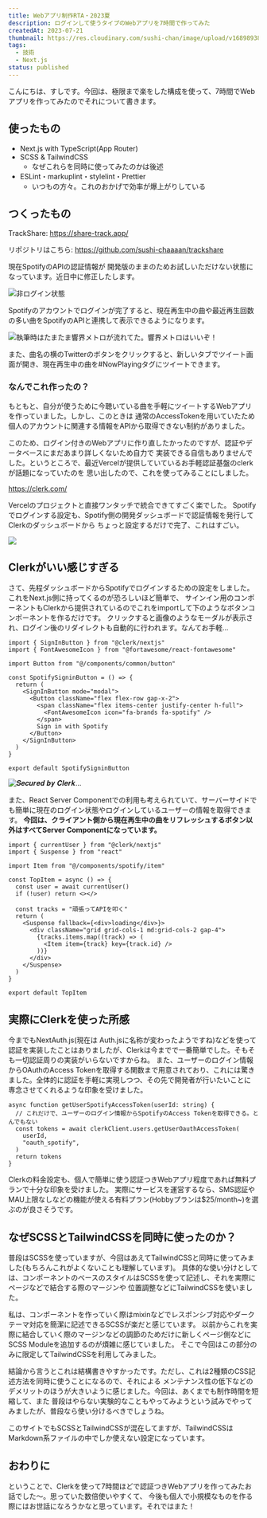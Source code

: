 ```yaml
---
title: Webアプリ制作RTA・2023夏
description: ログインして使うタイプのWebアプリを7時間で作ってみた
createdAt: 2023-07-21
thumbnail: https://res.cloudinary.com/sushi-chan/image/upload/v1689893806/tech/track-share/%E3%82%B9%E3%82%AF%E3%83%AA%E3%83%BC%E3%83%B3%E3%82%B7%E3%83%A7%E3%83%83%E3%83%88_2023-07-21_075605_eid3wa.png
tags:
  - 技術
  - Next.js
status: published
---
```


こんにちは、すしです。今回は、極限まで楽をした構成を使って、7時間でWebアプリを作ってみたのでそれについて書きます。

## 使ったもの

- Next.js with TypeScript(App Router)
- SCSS & TailwindCSS
  - なぜこれらを同時に使ってみたのかは後述
- ESLint・markuplint・stylelint・Prettier
  - いつもの方々。これのおかげで効率が爆上がりしている

## つくったもの

TrackShare: https://share-track.app/

リポジトリはこちら: https://github.com/sushi-chaaaan/trackshare

<Message type="alert">
  現在SpotifyのAPIの認証情報が
  開発版のままのためお試しいただけない状態になっています。近日中に修正したします。
</Message>

![非ログイン状態](https://res.cloudinary.com/sushi-chan/image/upload/v1689893972/tech/track-share/%E3%82%B9%E3%82%AF%E3%83%AA%E3%83%BC%E3%83%B3%E3%82%B7%E3%83%A7%E3%83%83%E3%83%88_2023-07-21_075926_cuhofx.png)

Spotifyのアカウントでログインが完了すると、現在再生中の曲や最近再生回数の多い曲をSpotifyのAPIと連携して表示できるようになります。

![執筆時はたまたま響界メトロが流れてた。響界メトロはいいぞ！](https://res.cloudinary.com/sushi-chan/image/upload/v1689894110/tech/track-share/%E3%82%B9%E3%82%AF%E3%83%AA%E3%83%BC%E3%83%B3%E3%82%B7%E3%83%A7%E3%83%83%E3%83%88_2023-07-21_080144_gs7kna.png)

また、曲名の横のTwitterのボタンをクリックすると、新しいタブでツイート画面が開き、現在再生中の曲を#NowPlayingタグにツイートできます。

<TweetCard id="1682169378736070657" />

### なんでこれ作ったの？

もともと、自分が使うために今聴いている曲を手軽にツイートするWebアプリを作っていました。しかし、このときは
通常のAccessTokenを用いていたため個人のアカウントに関連する情報をAPIから取得できない制約がありました。

このため、ログイン付きのWebアプリに作り直したかったのですが、認証やデータベースにまだあまり詳しくないため自力で
実装できる自信もありませんでした。というところで、最近Vercelが提供していているお手軽認証基盤のclerkが話題になっていたのを
思い出したので、これを使ってみることにしました。

https://clerk.com/

Vercelのプロジェクトと直接ワンタッチで統合できてすごく楽でした。
Spotifyでログインする設定も、Spotify側の開発ダッシュボードで認証情報を発行してClerkのダッシュボードから
ちょっと設定するだけで完了、これはすごい。

![](https://res.cloudinary.com/sushi-chan/image/upload/v1689894667/tech/track-share/%E3%82%B9%E3%82%AF%E3%83%AA%E3%83%BC%E3%83%B3%E3%82%B7%E3%83%A7%E3%83%83%E3%83%88_2023-07-21_081101_po3ssw.png)

## Clerkがいい感じすぎる

さて、先程ダッシュボードからSpotifyでログインするための設定をしました。これをNext.js側に持ってくるのが恐ろしいほど簡単で、
サインイン用のコンポーネントもClerkから提供されているのでこれをimportして下のようなボタンコンポーネントを作るだけです。
クリックすると画像のようなモーダルが表示され、ログイン後のリダイレクトも自動的に行われます。なんてお手軽...

```tsx
import { SignInButton } from "@clerk/nextjs"
import { FontAwesomeIcon } from "@fortawesome/react-fontawesome"

import Button from "@/components/common/button"

const SpotifySigninButton = () => {
  return (
    <SignInButton mode="modal">
      <Button className="flex flex-row gap-x-2">
        <span className="flex items-center justify-center h-full">
          <FontAwesomeIcon icon="fa-brands fa-spotify" />
        </span>
        Sign in with Spotify
      </Button>
    </SignInButton>
  )
}

export default SpotifySigninButton
```

![𝑺𝒆𝒄𝒖𝒓𝒆𝒅 𝒃𝒚 𝑪𝒍𝒆𝒓𝒌...](https://res.cloudinary.com/sushi-chan/image/upload/v1689894001/tech/track-share/%E3%82%B9%E3%82%AF%E3%83%AA%E3%83%BC%E3%83%B3%E3%82%B7%E3%83%A7%E3%83%83%E3%83%88_2023-07-21_075956_bv5nmi.png)

また、React Server Componentでの利用も考えられていて、サーバーサイドでも簡単に現在のログイン状態やログインしているユーザーの情報を取得できます。
**今回は、クライアント側から現在再生中の曲をリフレッシュするボタン以外はすべてServer Componentになっています。**

```tsx title="サーバーサイドでユーザー情報を取得して再生回数の多い曲を取得するコンポーネントの例"
import { currentUser } from "@clerk/nextjs"
import { Suspense } from "react"

import Item from "@/components/spotify/item"

const TopItem = async () => {
  const user = await currentUser()
  if (!user) return <></>

  const tracks = "頑張ってAPIを叩く"
  return (
    <Suspense fallback={<div>loading</div>}>
      <div className="grid grid-cols-1 md:grid-cols-2 gap-4">
        {tracks.items.map((track) => (
          <Item item={track} key={track.id} />
        ))}
      </div>
    </Suspense>
  )
}

export default TopItem
```

## 実際にClerkを使った所感

今までもNextAuth.js(現在は Auth.jsに名称が変わったようですね)などを使って認証を実装したことはありましたが、Clerkは今までで一番簡単でした。そもそも一切認証周りの実装がいらないですからね。
また、ユーザーのログイン情報からOAuthのAccess Tokenを取得する関数まで用意されており、これには驚きました。全体的に認証を手軽に実現しつつ、その先で開発者が行いたいことに
専念させてくれるような印象を受けました。

```tsx title="ログイン情報からOAuth Access Tokenを取得するコード"
async function getUserSpotifyAccessToken(userId: string) {
  // これだけで、ユーザーのログイン情報からSpotifyのAccess Tokenを取得できる。とんでもない
  const tokens = await clerkClient.users.getUserOauthAccessToken(
    userId,
    "oauth_spotify",
  )
  return tokens
}
```

Clerkの料金設定も、個人で簡単に使う認証つきWebアプリ程度であれば無料プランで十分な印象を受けました。
実際にサービスを運営するなら、SMS認証やMAU上限なしなどの機能が使える有料プラン(Hobbyプランは$25/month~)を選ぶのが良さそうです。

## なぜSCSSとTailwindCSSを同時に使ったのか？

普段はSCSSを使っていますが、今回はあえてTailwindCSSと同時に使ってみました(もちろんこれがよくないことも理解しています)。
具体的な使い分けとしては、コンポーネントのベースのスタイルはSCSSを使って記述し、それを実際にページなどで結合する際のマージンや
位置調整などにTailwindCSSを使いました。

私は、コンポーネントを作っていく際はmixinなどでレスポンシブ対応やダークテーマ対応を簡潔に記述できるSCSSが楽だと感じています。
以前からこれを実際に結合していく際のマージンなどの調節のためだけに新しくページ側などにSCSS Moduleを追加するのが煩雑に感じていました。
そこで今回はこの部分のみに限定してTailwindCSSを利用してみました。

結論から言うとこれは結構書きやすかったです。ただし、これは2種類のCSS記述方法を同時に使うことになるので、それによる
メンテナンス性の低下などのデメリットのほうが大きいように感じました。今回は、あくまでも制作時間を短縮して、また
普段はやらない実験的なこともやってみようという試みでやってみましたが、普段なら使い分けるべきでしょうね。

このサイトでもSCSSとTailwindCSSが混在してますが、TailwindCSSはMarkdown系ファイルの中でしか使えない設定になっています。

<UrlCard url="https://sushichan.live/blog/post/tech/build-my-website#ブログをmdxで構築した" />

## おわりに

ということで、Clerkを使って7時間ほどで認証つきWebアプリを作ってみたお話でした～。思っていた数倍使いやすくて、
今後も個人で小規模なものを作る際にはお世話になろうかなと思っています。それではまた！
